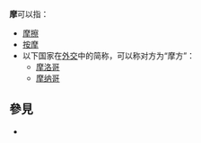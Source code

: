'''摩'''可以指：

*[[摩擦|摩擦]]
*[[按摩|按摩]]
*以下国家在[[外交|外交]]中的简称，可以称对方为“摩方”：
**[[摩洛哥|摩洛哥]]
**[[摩纳哥|摩纳哥]]

== 參見 ==
* {{Lookfrom}}

{{disambig|M|Cat=一字消歧义}}